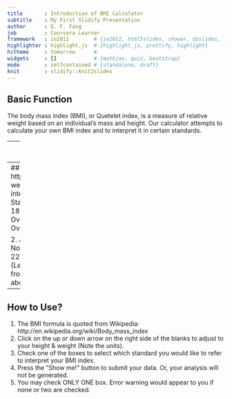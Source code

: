 ```yaml
---
title       : Introduction of BMI Calculator
subtitle    : My First Slidify Presentation
author      : Q. F. Fang
job         : Coursera Learner
framework   : io2012        # {io2012, html5slides, shower, dzslides, ...}
highlighter : highlight.js  # {highlight.js, prettify, highlight}
hitheme     : tomorrow      # 
widgets     : []            # {mathjax, quiz, bootstrap}
mode        : selfcontained # {standalone, draft}
knit        : slidify::knit2slides
---
```


## Basic Function

The body mass index (BMI), or Quetelet index, is a measure of relative weight based on an individual's mass and height. Our calculator attempts to calculate your own BMI index and to interpret it in certain standards.

---
## Basic Formula
BMI=weight(kg)/height(cm)\^2*10,000


---
## Two Standards Offered
According to http://en.wikipedia.org/wiki/Body_mass_index, we offer the following two standards to interpret your BMI Index.   
1. Hongkong Standard:
Underweight	< 18.5   
Normal Range	18.5 - 22.9   
Overweight - At Risk	23.0 - 24.9   
Overweight - Moderately Obese	25.0 - 29.9   
Overweight - Severely Obese	>= 30.0   
   
2. Japan Standard   
Low  18.5 and below   
Normal	from 18.5 to 25.0 (Standard weight is 22)   
Obese (Level 1)	from 25.0 to 30.0   
Obese (Level 2)	from 30.0 to 35.0   
Obese (Level 3)	from 35.0 to 40.0   
Obese (Level 4)	40.0 and above   


---
## How to Use?
1. The BMI formula is quoted from Wikipedia: http://en.wikipedia.org/wiki/Body_mass_index
2. Click on the up or down arrow on the right side of the blanks to adjust to your height & weight (Note the units).
3. Check one of the boxes to select which standard you would like to refer to interpret your BMI index.
4. Press the "Show me!" button to submit your data. Or, your analysis will not be generated.
5. You may check ONLY ONE box. Error warning would appear to you if none or two are checked.

